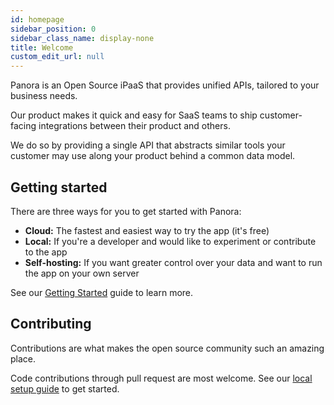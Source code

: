 ```yaml
---
id: homepage
sidebar_position: 0
sidebar_class_name: display-none
title: Welcome
custom_edit_url: null
---
```


Panora is an Open Source iPaaS that provides unified APIs, tailored to your business needs.

Our product makes it quick and easy for SaaS teams to ship customer-facing integrations between their product and others.

We do so by providing a single API that abstracts similar tools your customer may use along your product behind a common data model.

## Getting started

There are three ways for you to get started with Panora:

- **Cloud:** The fastest and easiest way to try the app (it's free)
- **Local:** If you're a developer and would like to experiment or contribute to the app
- **Self-hosting:** If you want greater control over your data and want to run the app on your own server

See our [Getting Started](./start/getting-started/) guide to learn more.

## Contributing

Contributions are what makes the open source community such an amazing place.

Code contributions through pull request are most welcome. See our [local setup guide](../contribute/local-setup) to get started.
